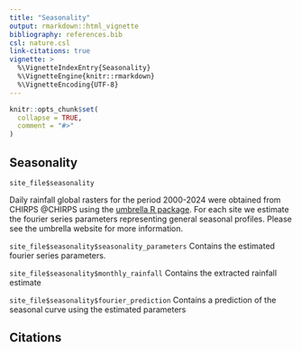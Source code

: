 ```yaml
---
title: "Seasonality"
output: rmarkdown::html_vignette
bibliography: references.bib
csl: nature.csl
link-citations: true
vignette: >
  %\VignetteIndexEntry{Seasonality}
  %\VignetteEngine{knitr::rmarkdown}
  %\VignetteEncoding{UTF-8}
---
```


```r
knitr::opts_chunk$set(
  collapse = TRUE,
  comment = "#>"
)
```

## Seasonality

`site_file$seasonality`

Daily rainfall global rasters for the period 2000-2024 were obtained from 
CHIRPS @CHIRPS using the 
[umbrella R package](https://mrc-ide.github.io/umbrella/). For each site we
estimate the fourier series parameters representing general seasonal profiles. 
Please see the umbrella website for more information.

`site_file$seasonality$seasonality_parameters` Contains the estimated fourier
series parameters.

`site_file$seasonality$monthly_rainfall` Contains the extracted rainfall estimate

`site_file$seasonality$fourier_prediction` Contains a prediction of the seasonal
curve using the estimated parameters

## Citations
